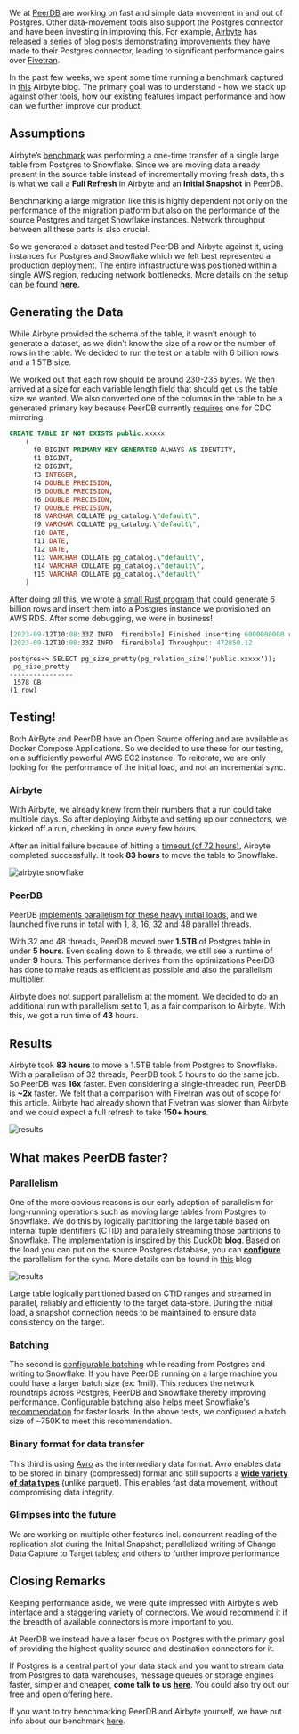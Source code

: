 We at [PeerDB](https://www.peerdb.io/) are working on fast and simple data movement in and out of Postgres. Other data-movement tools also support the Postgres connector and have been investing in improving this. For example, [Airbyte](https://airbyte.com) has released a [series](https://airbyte.com/blog/replicate-postgres-datasets-of-any-size-in-airbyte) [of](https://airbyte.com/blog/postgres-replication-performance-benchmark-airbyte-vs-fivetran) blog posts demonstrating improvements they have made to their Postgres connector, leading to significant performance gains over [Fivetran](https://www.fivetran.com/).

In the past few weeks, we spent some time running a benchmark captured in [this](https://airbyte.com/blog/postgres-replication-performance-benchmark-airbyte-vs-fivetran) Airbyte blog. The primary goal was to understand - how we stack up against other tools, how our existing features impact performance and how can we further improve our product.

## Assumptions

Airbyte’s [benchmark](https://airbyte.com/blog/postgres-replication-performance-benchmark-airbyte-vs-fivetran) was performing a one-time transfer of a single large table from Postgres to Snowflake. Since we are moving data already present in the source table instead of incrementally moving fresh data, this is what we call a **Full Refresh** in Airbyte and an **Initial Snapshot** in PeerDB.

Benchmarking a large migration like this is highly dependent not only on the performance of the migration platform but also on the performance of the source Postgres and target Snowflake instances. Network throughput between all these parts is also crucial.

So we generated a dataset and tested PeerDB and Airbyte against it, using instances for Postgres and Snowflake which we felt best represented a production deployment. The entire infrastructure was positioned within a single AWS region, reducing network bottlenecks. More details on the setup can be found [**here**](https://github.com/PeerDB-io/ab-scale-testing#benchmark-setup)**.**

## Generating the Data

While Airbyte provided the schema of the table, it wasn’t enough to generate a dataset, as we didn’t know the size of a row or the number of rows in the table. We decided to run the test on a table with 6 billion rows and a 1.5TB size.

We worked out that each row should be around 230-235 bytes. We then arrived at a size for each variable length field that should get us the table size we wanted. We also converted one of the columns in the table to be a generated primary key because PeerDB currently [requires](https://docs.peerdb.io/usecases/Real-time%20CDC/postgres-to-snowflake#prerequisites) one for CDC mirroring.

```sql
CREATE TABLE IF NOT EXISTS public.xxxxx
    (    
      f0 BIGINT PRIMARY KEY GENERATED ALWAYS AS IDENTITY,
      f1 BIGINT,
      f2 BIGINT,
      f3 INTEGER,
      f4 DOUBLE PRECISION,
      f5 DOUBLE PRECISION,
      f6 DOUBLE PRECISION,
      f7 DOUBLE PRECISION,
      f8 VARCHAR COLLATE pg_catalog.\"default\",
      f9 VARCHAR COLLATE pg_catalog.\"default\",
      f10 DATE,
      f11 DATE,
      f12 DATE,
      f13 VARCHAR COLLATE pg_catalog.\"default\",
      f14 VARCHAR COLLATE pg_catalog.\"default\",
      f15 VARCHAR COLLATE pg_catalog.\"default\"
    )
```

After doing *all* this, we wrote a [small Rust program](https://github.com/PeerDB-io/ab-scale-testing/blob/main/src/main.rs) that could generate 6 billion rows and insert them into a Postgres instance we provisioned on AWS RDS. After some debugging, we were in business!

```rust
[2023-09-12T10:08:33Z INFO  firenibble] Finished inserting 6000000000 rows in 12689.01s seconds
[2023-09-12T10:08:33Z INFO  firenibble] Throughput: 472850.12
```

```plaintext
postgres=> SELECT pg_size_pretty(pg_relation_size('public.xxxxx'));
 pg_size_pretty
----------------
 1578 GB
(1 row)
```

## Testing!

Both AirByte and PeerDB have an Open Source offering and are available as Docker Compose Applications. So we decided to use these for our testing, on a sufficiently powerful AWS EC2 instance. To reiterate, we are only looking for the performance of the initial load, and not an incremental sync.

### Airbyte

With Airbyte, we already knew from their numbers that a run could take multiple days. So after deploying Airbyte and setting up our connectors, we kicked off a run, checking in once every few hours.

After an initial failure because of hitting a [timeout (of 72 hours)](https://github.com/airbytehq/airbyte/issues/7525#issuecomment-959778866), Airbyte completed successfully. It took **83 hours** to move the table to Snowflake.

![airbyte snowflake](../images/airbyte-snowflake.jpg)


### PeerDB

PeerDB [implements parallelism for these heavy initial loads](https://blog.peerdb.io/parallelized-initial-load-for-cdc-based-streaming-from-postgres), and we launched five runs in total with 1, 8, 16, 32 and 48 parallel threads.

With 32 and 48 threads, PeerDB moved over **1.5TB** of Postgres table in under **5 hours**. Even scaling down to 8 threads, we still see a runtime of under **9** hours. This performance derives from the optimizations PeerDB has done to make reads as efficient as possible and also the parallelism multiplier.

Airbyte does not support parallelism at the moment. We decided to do an additional run with parallelism set to 1, as a fair comparison to Airbyte. With this, we got a run time of **43** hours.

## Results

Airbyte took **83 hours** to move a 1.5TB table from Postgres to Snowflake. With a parallelism of 32 threads, PeerDB took 5 hours to do the same job. So PeerDB was **16x** faster. Even considering a single-threaded run, PeerDB is **~2x** faster. We felt that a comparison with Fivetran was out of scope for this article. Airbyte had already shown that Fivetran was slower than Airbyte and we could expect a full refresh to take **150+ hours**.

![results](../images/results.jpg)

## What makes PeerDB faster?

### Parallelism

One of the more obvious reasons is our early adoption of parallelism for long-running operations such as moving large tables from Postgres to Snowflake. We do this by logically partitioning the large table based on internal tuple identifiers (CTID) and parallelly streaming those partitions to Snowflake. The implementation is inspired by this DuckDb [**blog**](https://duckdb.org/2022/09/30/postgres-scanner.html#parallel). Based on the load you can put on the source Postgres database, you can [**configure**](https://docs.peerdb.io/sql/commands/create-mirror#mirror-for-cdc) the parallelism for the sync. More details can be found in [this](https://blog.peerdb.io/parallelized-initial-load-for-cdc-based-streaming-from-postgres) blog

![results](../images/parallel-initial-load.jpg)

Large table logically partitioned based on CTID ranges and streamed in parallel, reliably and efficiently to the target data-store. During the initial load, a snapshot connection needs to be maintained to ensure data consistency on the target.

### Batching

The second is [configurable batching](https://docs.peerdb.io/sql/commands/create-mirror#mirror-for-cdc) while reading from Postgres and writing to Snowflake. If you have PeerDB running on a large machine you could have a larger batch size (ex: 1mill). This reduces the network roundtrips across Postgres, PeerDB and Snowflake thereby improving performance. Configurable batching also helps meet Snowflake's [recommendation](https://docs.snowflake.com/en/user-guide/data-load-considerations-prepare#general-file-sizing-recommendations) for faster loads. In the above tests, we configured a batch size of ~750K to meet this recommendation.

### Binary format for data transfer

This third is using [Avro](https://github.com/PeerDB-io/peerdb/pull/123) as the intermediary data format. Avro enables data to be stored in binary (compressed) format and still supports a [**wide variety of data types**](https://avro.apache.org/docs/1.10.2/spec.html#schema_complex) (unlike parquet). This enables fast data movement, without compromising data integrity.

### Glimpses into the future

We are working on multiple other features incl. concurrent reading of the replication slot during the Initial Snapshot; parallelized writing of Change Data Capture to Target tables; and others to further improve performance

## Closing Remarks

Keeping performance aside, we were quite impressed with Airbyte's web interface and a staggering variety of connectors. We would recommend it if the breadth of available connectors is more important to you.

At PeerDB we instead have a laser focus on Postgres with the primary goal of providing the highest quality source and destination connectors for it.

If Postgres is a central part of your data stack and you want to stream data from Postgres to data warehouses, message queues or storage engines faster, simpler and cheaper, **come talk to us** [**here**](https://www.peerdb.io/sign-up). You could also try out our free and open offering [here](https://github.com/PeerDB-io/peerdb).

If you want to try benchmarking PeerDB and Airbyte yourself, we have put info about our benchmark [here](https://github.com/PeerDB-io/ab-scale-testing).
